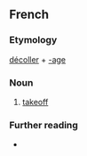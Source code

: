 ==French==

===Etymology===
[[décoller]] + [[-age]]

===Noun===
{{fr-noun|m}}

# [[takeoff]]

===Further reading===
* {{R:TLFi}}